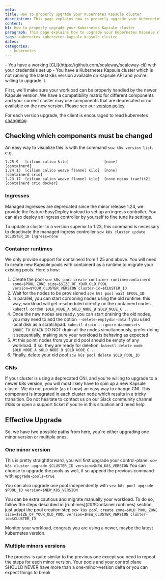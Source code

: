 ```yaml
---
meta:
title: How to properly upgrade your Kubernetes Kapsule cluster
description: This page explains how to properly upgrade your Kubernetes Kapsule cluster
content:
h1: How to properly upgrade your Kubernetes Kapsule cluster
paragraph: This page explains how to upgrade your Kubernetes Kapsule cluster
tags: kubernetes kubernetes-kapsule kapsule cluster
dates:
categories:
  - kubernetes
---
```


<Macro id="iam-requirements" />

<Message type="requirement">
    - You have a working [CLI](https://github.com/scaleway/scaleway-cli) with your credentials set up
    - You have a Kubernetes Kapsule cluster which is not running the latest k8s version available on Kapsule API and
    you're willing to upgrade it.
</Message>

First, we'll make sure your workload can be properly handled by the newer Kapsule version. We have a compatibility matrix
for different components and your current cluster may use components that are deprecated or not available on the new version.
Please see our [version policy](https://www.scaleway.com/en/docs/containers/kubernetes/reference-content/version-support-policy/).

For each version upgrade, the client is encouraged to read kubernetes [changelog](https://kubernetes.io/releases/).

## Checking which components must be changed

An easy way to visualize this is with the command `scw k8s version list`.
e.g.
```
1.25.9   [cilium calico kilo]                [none]                 [containerd]
1.24.13  [cilium calico weave flannel kilo]  [none]                 [containerd crio]
1.23.17  [cilium calico weave flannel kilo]  [none nginx traefik2]  [containerd crio docker]
```

### Ingresses

Managed Ingresses are deprecated since the minor release 1.24, we provide the feature EasyDeploy instead to set up an ingress controller.
You can also deploy an ingress controller by yourself to fine tune its settings.

To update a cluster to a version superior to 1.23, this command is necessary to deactivate the managed ingress controller
`scw k8s cluster update $CLUSTER_ID ingress=none`

### Container runtimes

We only provide support for containerd from 1.25 and above. You will need to create new Kapsule pools with containerd as a runtime to migrate your existing pools.
Here's how:
1. Create the pool
  `scw k8s pool create container-runtime=containerd zone=$POOL_ZONE size=$SIZE_OF_YOUR_OLD_POOL version=$YOUR_CLUSTER_VERSION cluster-id=$CLUSTER_ID`
2. Wait for the nodes to be provisioned
  `scw k8s pool wait $POOL_ID`
3. In parallel, you can start cordoning nodes using the old runtime. this way, workload will get rescheduled directly on the containerd nodes.
  `kubectl cordon $OLD_NODE_A $OLD_NODE_B $OLD_NODE_C ...`
4. Once the new nodes are ready, you can start draining the old nodes, you may need to add the option `--delete-emptydir-data` if you used local disk as a scratchpad.
  `kubectl drain --ignore-daemonsets $NODE_TO_DRAIN`
    <Message type="important">
        DO NOT drain all the nodes simultaneously, prefer doing it sequentially, making sure your workload is behaving as expected
    </Message>
5. At this point, nodes from your old pool should be empty of any workload. If so, they are ready for deletion.
  `kubectl delete node $OLD_NODE_A $OLD_NODE_B $OLD_NODE_C ...`
6. Finally, delete your old pool
  `scw k8s pool delete $OLD_POOL_ID`

### CNIs

If your cluster is using a deprecated CNI, and you're willing to upgrade to a newer k8s version, you will most likely have to spin up a new Kapsule cluster.
We do not provide (as of now) an easy way to change CNI. This component is integrated in each cluster node which results in a tricky transition.
Do not hesitate to contact us on our Slack community channel #k8s or open a support ticket if you're in this situation and need help.

## Effective Upgrade

So, we have two possible paths from here, you're either upgrading one minor version or multiple ones.

### One minor version

This is pretty straightforward, you will first upgrade your control-plane.
`scw k8s cluster upgrade $CLUSTER_ID version=$NEW_K8S_VERSION`
You can choose to upgrade the pools as well, if so append the previous command with `upgrade-pools=true`

You can also upgrade one pool independently with
`scw k8s pool upgrade $POOL_ID version=$NEW_K8S_VERSION`

You can be extra cautious and migrate manually your workload. To do so, follow the steps described in [runtimes](###Container runtimes) section,
just adapt the pool creation step
`scw k8s pool create zone=$OLD_POOL_ZONE size=$SIZE_OF_YOUR_OLD_POOL version=$NEW_CLUSTER_VERSION cluster-id=$CLUSTER_ID`

Monitor your workload, congrats you are using a newer, maybe the latest kubernetes version.

### Multiple minors versions

The process is quite similar to the previous one except you need to repeat the steps for each minor version.
<Message type="important">
    Your pools and your control plane SHOULD NEVER have more than a one-minor-version delta or you can expect things to break
</Message>
